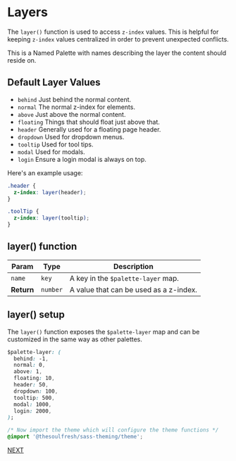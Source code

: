 
<Meta title="Measurements/Layer Palette" />

# Layers

The `layer()` function is used to access `z-index` values.
This is helpful for keeping `z-index` values centralized
in order to prevent unexpected conflicts.

This is a Named Palette with names describing the layer
the content should reside on.

## Default Layer Values

- `behind` Just behind the normal content.
- `normal` The normal z-index for elements.
- `above` Just above the normal content.
- `floating` Things that should float just above that.
- `header` Generally used for a floating page header.
- `dropdown` Used for dropdown menus.
- `tooltip` Used for tool tips.
- `modal` Used for modals.
- `login` Ensure a login modal is always on top.

Here's an example usage:

```scss
.header {
  z-index: layer(header);
}

.toolTip {
  z-index: layer(tooltip);
}
```

## layer() function

| Param | Type | Description |
| --- | --- | --- |
| `name` | `key` | A key in the `$palette-layer` map. |
| __Return__ | `number` | A value that can be used as a z-index. |

## layer() setup

The `layer()` function exposes the `$palette-layer` map and
can be customized in the same way as other palettes.

```css
$palette-layer: (
  behind: -1,
  normal: 0,
  above: 1,
  floating: 10,
  header: 50,
  dropdown: 100,
  tooltip: 500,
  modal: 1000,
  login: 2000,
);

/* Now import the theme which will configure the theme functions */
@import '@thesoulfresh/sass-theming/theme';
```

[NEXT](/?path=/docs/measurements-icon-size-palette--page)
